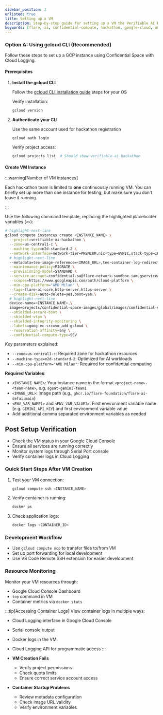 ```yaml
---
sidebar_position: 2
unlisted: true
title: Setting up a VM
description: Step-by-step guide for setting up a VM the Verifiable AI Hackathon.
keywords: [flare, ai, confidential-compute, hackathon, google-cloud, onboarding]
---
```


### Option A: Using gcloud CLI (Recommended)

Follow these steps to set up a GCP instance using Confidential Space with Cloud Logging.

#### Prerequisites

1. **Install the gcloud CLI**

   Follow the [gcloud CLI installation guide](https://cloud.google.com/sdk/docs/install) steps for your OS

   Verify installation:

   ```bash
   gcloud version
   ```

2. **Authenticate your CLI**

   Use the same account used for hackathon registration

   ```bash
   gcloud auth login
   ```

   Verify project access:

   ```bash
   gcloud projects list  # Should show verifiable-ai-hackathon
   ```

#### Create VM Instance

:::warning[Number of VM instances]

Each hackathon team is limited to **one** continuously running VM.
You can briefly set up more than one instance for testing, but make sure you don't leave it running.

:::

Use the following command template, replacing the highlighted placeholder variables (`<>`):

```bash
# highlight-next-line
gcloud compute instances create <INSTANCE_NAME> \
  --project=verifiable-ai-hackathon \
  --zone=us-central1-c \
  --machine-type=n2d-standard-2 \
  --network-interface=network-tier=PREMIUM,nic-type=GVNIC,stack-type=IPV4_ONLY,subnet=default \
  # highlight-next-line
  --metadata=tee-image-reference=<IMAGE_URL>,tee-container-log-redirect=true,tee-env-<ENV_VAR_NAME1>=<ENV_VAR_VALUE1>,tee-env-<ENV_VAR_NAME2>=<ENV_VAR_VALUE2>\
  --maintenance-policy=MIGRATE \
  --provisioning-model=STANDARD \
  --service-account=confidential-sa@flare-network-sandbox.iam.gserviceaccount.com \
  --scopes=https://www.googleapis.com/auth/cloud-platform \
  --min-cpu-platform="AMD Milan" \
  --tags=flare-ai-core,http-server,https-server \
  --create-disk=auto-delete=yes,boot=yes,\
  # highlight-next-line
  device-name=<INSTANCE_NAME>,\
  image=projects/confidential-space-images/global/images/confidential-space-debug-250100,mode=rw,size=11,type=pd-standard \
  --shielded-secure-boot \
  --shielded-vtpm \
  --shielded-integrity-monitoring \
  --labels=goog-ec-src=vm_add-gcloud \
  --reservation-affinity=any \
  --confidential-compute-type=SEV
```

Key parameters explained:

- `--zone=us-central1-c`: Required zone for hackathon resources
- `--machine-type=n2d-standard-2`: Optimized for AI workloads
- `--min-cpu-platform="AMD Milan"`: Required for confidential computing

**Required Variables:**

- `<INSTANCE_NAME>`: Your instance name in the format `<project-name>-<team-name>`, e.g. `agent-gemini-team1`
- `<IMAGE_URL>`: Image path (e.g., `ghcr.io/flare-foundation/flare-ai-defai:main`)
- `<ENV_VAR_NAME1>` and `<ENV_VAR_VALUE1>`: First environment variable name (e.g. `GEMINI_API_KEY`) and first environment variable value
- Add additional comma separated environment variables as needed

## Post Setup Verification

- Check the VM status in your Google Cloud Console
- Ensure all services are running correctly
- Monitor system logs through Serial Port console
- Verify container logs in Cloud Logging

### Quick Start Steps After VM Creation

1. Test your VM connection:
   ```bash
   gcloud compute ssh <INSTANCE_NAME>
   ```
2. Verify container is running:
   ```bash
   docker ps
   ```
3. Check application logs:
   ```bash
   docker logs <CONTAINER_ID>
   ```

### Development Workflow

- Use `gcloud compute scp` to transfer files to/from VM
- Set up port forwarding for local development
- Use VS Code Remote SSH extension for easier development

### Resource Monitoring

Monitor your VM resources through:

- Google Cloud Console Dashboard
- `top` command in VM
- Container metrics via `docker stats`

:::tip[Accessing Container Logs]
View container logs in multiple ways:

- Cloud Logging interface in Google Cloud Console
- Serial console output
- Docker logs in the VM
- Cloud Logging API for programmatic access
  :::

- **VM Creation Fails**

  - Verify project permissions
  - Check quota limits
  - Ensure correct service account access

- **Container Startup Problems**
  - Review metadata configuration
  - Check image URL validity
  - Verify environment variables
